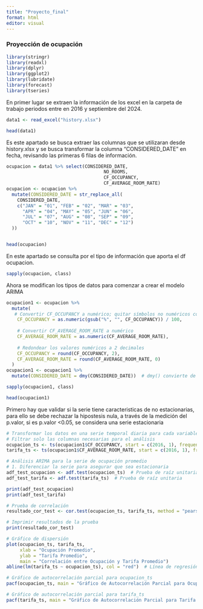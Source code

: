 ```yaml
---
title: "Proyecto_final"
format: html
editor: visual
---
```


### **Proyección de ocupación**

```r
library(stringr)
library(readxl)
library(dplyr)
library(ggplot2)
library(lubridate)
library(forecast)
library(tseries)
```

En primer lugar se extraen la información de los excel en la carpeta de trabajo periodos entre en 2016 y septiembre del 2024.

```r
data1 <- read_excel("history.xlsx")

head(data1)
```

Es este apartado se busca extraer las columnas que se utilizaran desde history.xlsx y se busca transformar la columna "CONSIDERED_DATE" en fecha, revisando las primeras 6 filas de información.

```r

ocupacion = data1 %>% select(CONSIDERED_DATE,
                                    NO_ROOMS,
                                    CF_OCCUPANCY,
                                    CF_AVERAGE_ROOM_RATE)
ocupacion <- ocupacion %>%
  mutate(CONSIDERED_DATE = str_replace_all(
    CONSIDERED_DATE,
    c("JAN" = "01", "FEB" = "02", "MAR" = "03", 
      "APR" = "04", "MAY" = "05", "JUN" = "06", 
      "JUL" = "07", "AUG" = "08", "SEP" = "09", 
      "OCT" = "10", "NOV" = "11", "DEC" = "12")
  ))


head(ocupacion)
```

En este apartado se consulta por el tipo de información que aporta el df ocupacion.

```r
sapply(ocupacion, class)
```

Ahora se modifican los tipos de datos para comenzar a crear el modelo ARIMA

```r
ocupacion1 <- ocupacion %>%
  mutate(
   # Convertir CF_OCCUPANCY a numérico; quitar símbolos no numéricos como '%'
    CF_OCCUPANCY = as.numeric(gsub("%", "", CF_OCCUPANCY)) / 100,
    
    # Convertir CF_AVERAGE_ROOM_RATE a numérico
    CF_AVERAGE_ROOM_RATE = as.numeric(CF_AVERAGE_ROOM_RATE),
    
    # Redondear los valores numéricos a 2 decimales
    CF_OCCUPANCY = round(CF_OCCUPANCY, 2),
    CF_AVERAGE_ROOM_RATE = round(CF_AVERAGE_ROOM_RATE, 0)
  )
ocupacion1 <- ocupacion1 %>%
  mutate(CONSIDERED_DATE = dmy(CONSIDERED_DATE))  # dmy() convierte de día-mes-año a Date

sapply(ocupacion1, class)
```

```r
head(ocupacion1)
```

Primero hay que validar si la serie tiene caracteristicas de no estacionarias, para ello se debe rechazar la hipostesis nula, a través de la medición del p.valor, si es p.valor \<0.05, se considera una serie estacionaria

```r
# Transformar los datos en una serie temporal diaria para cada variable
# Filtrar solo las columnas necesarias para el análisis
ocupacion_ts <- ts(ocupacion1$CF_OCCUPANCY, start = c(2016, 1), frequency = 365)
tarifa_ts <- ts(ocupacion1$CF_AVERAGE_ROOM_RATE, start = c(2016, 1), frequency = 365)

# Análisis ARIMA para la serie de ocupación promedio
# 1. Diferenciar la serie para asegurar que sea estacionaria
adf_test_ocupacion <- adf.test(ocupacion_ts)  # Prueba de raíz unitaria
adf_test_tarifa <- adf.test(tarifa_ts)  # Prueba de raíz unitaria

print(adf_test_ocupacion)
print(adf_test_tarifa)
```

```r
# Prueba de correlación
resultado_cor_test <- cor.test(ocupacion_ts, tarifa_ts, method = "pearson")

# Imprimir resultados de la prueba
print(resultado_cor_test)
```

```r
# Gráfico de dispersión
plot(ocupacion_ts, tarifa_ts,
     xlab = "Ocupación Promedio",
     ylab = "Tarifa Promedio",
     main = "Correlación entre Ocupación y Tarifa Promedio")
abline(lm(tarifa_ts ~ ocupacion_ts), col = "red")  # Línea de regresión
```

```r
# Gráfico de autocorrelación parcial para ocupacion_ts
pacf(ocupacion_ts, main = "Gráfico de Autocorrelación Parcial para Ocupación Promedio")

# Gráfico de autocorrelación parcial para tarifa_ts
pacf(tarifa_ts, main = "Gráfico de Autocorrelación Parcial para Tarifa Promedio")
```


